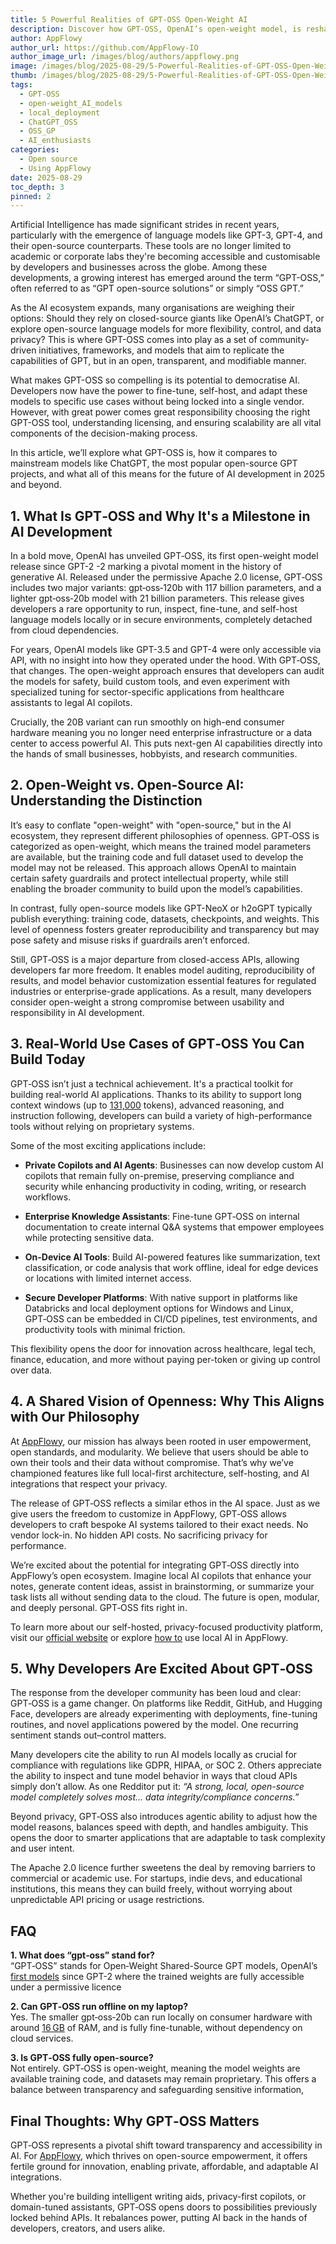 ```yaml
---
title: 5 Powerful Realities of GPT‑OSS Open-Weight AI
description: Discover how GPT-OSS, OpenAI’s open-weight model, is reshaping AI with local deployment, transparency, and real-world applications for developers.
author: AppFlowy
author_url: https://github.com/AppFlowy-IO
author_image_url: /images/blog/authors/appflowy.png
image: /images/blog/2025-08-29/5-Powerful-Realities-of-GPT‑OSS-Open-Weight-AI.png
thumb: /images/blog/2025-08-29/5-Powerful-Realities-of-GPT‑OSS-Open-Weight-AI.png
tags:
  - GPT-OSS
  - open-weight_AI_models
  - local_deployment
  - ChatGPT_OSS​
  - OSS_GP
  - AI_enthusiasts
categories:
  - Open source
  - Using AppFlowy
date: 2025-08-29
toc_depth: 3
pinned: 2
---
```

Artificial Intelligence has made significant strides in recent years, particularly with the emergence of language models like GPT-3, GPT-4, and their open-source counterparts. These tools are no longer limited to academic or corporate labs they're becoming accessible and customisable by developers and businesses across the globe. Among these developments, a growing interest has emerged around the term “GPT-OSS,” often referred to as “GPT open-source solutions” or simply “OSS GPT.”

As the AI ecosystem expands, many organisations are weighing their options: Should they rely on closed-source giants like OpenAI’s ChatGPT, or explore open-source language models for more flexibility, control, and data privacy? This is where GPT-OSS comes into play as a set of community-driven initiatives, frameworks, and models that aim to replicate the capabilities of GPT, but in an open, transparent, and modifiable manner.

What makes GPT-OSS so compelling is its potential to democratise AI. Developers now have the power to fine-tune, self-host, and adapt these models to specific use cases without being locked into a single vendor. However, with great power comes great responsibility choosing the right GPT-OSS tool, understanding licensing, and ensuring scalability are all vital components of the decision-making process.

In this article, we’ll explore what GPT-OSS is, how it compares to mainstream models like ChatGPT, the most popular open-source GPT projects, and what all of this means for the future of AI development in 2025 and beyond.

## 1\. What Is GPT‑OSS and Why It's a Milestone in AI Development

In a bold move, OpenAI has unveiled GPT‑OSS, its first open-weight model release since GPT-2 \-2   marking a pivotal moment in the history of generative AI. Released under the permissive Apache 2.0 license, GPT‑OSS includes two major variants: gpt‑oss‑120b with 117 billion parameters, and a lighter gpt‑oss‑20b model with 21 billion parameters. This release gives developers a rare opportunity to run, inspect, fine-tune, and self-host language models locally or in secure environments, completely detached from cloud dependencies.

For years, OpenAI models like GPT-3.5 and GPT-4 were only accessible via API, with no insight into how they operated under the hood. With GPT‑OSS, that changes. The open-weight approach ensures that developers can audit the models for safety, build custom tools, and even experiment with specialized tuning for sector-specific applications from healthcare assistants to legal AI copilots.

Crucially, the 20B variant can run smoothly on high-end consumer hardware meaning you no longer need enterprise infrastructure or a data center to access powerful AI. This puts next-gen AI capabilities directly into the hands of small businesses, hobbyists, and research communities.

## 2\. Open-Weight vs. Open-Source AI: Understanding the Distinction

It’s easy to conflate "open-weight" with "open-source," but in the AI ecosystem, they represent different philosophies of openness. GPT‑OSS is categorized as open-weight, which means the trained model parameters are available, but the training code and full dataset used to develop the model may not be released. This approach allows OpenAI to maintain certain safety guardrails and protect intellectual property, while still enabling the broader community to build upon the model’s capabilities.

In contrast, fully open-source models like GPT-NeoX or h2oGPT typically publish everything: training code, datasets, checkpoints, and weights. This level of openness fosters greater reproducibility and transparency but may pose safety and misuse risks if guardrails aren’t enforced.

Still, GPT‑OSS is a major departure from closed-access APIs, allowing developers far more freedom. It enables model auditing, reproducibility of results, and model behavior customization essential features for regulated industries or enterprise-grade applications. As a result, many developers consider open-weight a strong compromise between usability and responsibility in AI development.

## 3\. Real-World Use Cases of GPT‑OSS You Can Build Today

GPT‑OSS isn’t just a technical achievement. It's a practical toolkit for building real-world AI applications. Thanks to its ability to support long context windows (up to [131,000](https://www.tomshardware.com/tech-industry/artificial-intelligence/openai-intros-two-lightweight-open-model-language-models-that-can-run-on-consumer-gpus-optimized-to-run-on-devices-with-just-16gb-of-memory) tokens), advanced reasoning, and instruction following, developers can build a variety of high-performance tools without relying on proprietary systems.

Some of the most exciting applications include:

* **Private Copilots and AI Agents**: Businesses can now develop custom AI copilots that remain fully on-premise, preserving compliance and security while enhancing productivity in coding, writing, or research workflows.

* **Enterprise Knowledge Assistants**: Fine-tune GPT‑OSS on internal documentation to create internal Q\&A systems that empower employees while protecting sensitive data.

* **On-Device AI Tools**: Build AI-powered features like summarization, text classification, or code analysis that work offline, ideal for edge devices or locations with limited internet access.

* **Secure Developer Platforms**: With native support in platforms like Databricks and local deployment options for Windows and Linux, GPT‑OSS can be embedded in CI/CD pipelines, test environments, and productivity tools with minimal friction.

This flexibility opens the door for innovation across healthcare, legal tech, finance, education, and more without paying per-token or giving up control over data.

## 4\. A Shared Vision of Openness: Why This Aligns with Our Philosophy

At [AppFlowy](https://appflowy.com/), our mission has always been rooted in user empowerment, open standards, and modularity. We believe that users should be able to own their tools and their data without compromise. That’s why we’ve championed features like full local-first architecture, self-hosting, and AI integrations that respect your privacy.

The release of GPT‑OSS reflects a similar ethos in the AI space. Just as we give users the freedom to customize in AppFlowy, GPT‑OSS allows developers to craft bespoke AI systems tailored to their exact needs. No vendor lock-in. No hidden API costs. No sacrificing privacy for performance.

We’re excited about the potential for integrating GPT‑OSS directly into AppFlowy’s open ecosystem. Imagine local AI copilots that enhance your notes, generate content ideas, assist in brainstorming, or summarize your task lists all without sending data to the cloud. The future is open, modular, and deeply personal. GPT‑OSS fits right in.

To learn more about our self-hosted, privacy-focused productivity platform, visit our [official website](https://appflowy.com) or explore [how to](https://appflowy.com/guide/appflowy-local-ai-ollama) use local AI in AppFlowy.

## 5\. Why Developers Are Excited About GPT‑OSS

The response from the developer community has been loud and clear: GPT‑OSS is a game changer. On platforms like Reddit, GitHub, and Hugging Face, developers are already experimenting with deployments, fine-tuning routines, and novel applications powered by the model. One recurring sentiment stands out–control matters.

Many developers cite the ability to run AI models locally as crucial for compliance with regulations like GDPR, HIPAA, or SOC 2\. Others appreciate the ability to inspect and tune model behavior in ways that cloud APIs simply don’t allow. As one Redditor put it: *“A strong, local, open-source model completely solves most… data integrity/compliance concerns.”*

Beyond privacy, GPT‑OSS also introduces agentic ability to adjust how the model reasons, balances speed with depth, and handles ambiguity. This opens the door to smarter applications that are adaptable to task complexity and user intent.

The Apache 2.0 licence further sweetens the deal by removing barriers to commercial or academic use. For startups, indie devs, and educational institutions, this means they can build freely, without worrying about unpredictable API pricing or usage restrictions.

## FAQ

**1\. What does “gpt‑oss” stand for?**  
“GPT‑OSS” stands for Open‑Weight Shared-Source GPT models, OpenAI’s [first models](https://www.google.com/url?q=https://openai.com/index/introducing-gpt-oss/&sa=D&source=docs&ust=1756362780567457&usg=AOvVaw0rtKS7JMoXbqLhVOPrWAUz) since GPT-2  where the trained weights are fully accessible under a permissive licence 

**2\. Can GPT‑OSS run offline on my laptop?**  
Yes. The smaller gpt‑oss‑20b can run locally on consumer hardware with around [16 GB](https://www.google.com/url?q=https://openai.com/index/introducing-gpt-oss/&sa=D&source=docs&ust=1756362780569139&usg=AOvVaw1h50HMHoby9E4qkGZMshZe) of RAM, and is fully fine-tunable, without dependency on cloud services.

**3\. Is GPT‑OSS fully open-source?**  
Not entirely. GPT‑OSS is open-weight, meaning the model weights are available training code, and datasets may remain proprietary. This offers a balance between transparency and safeguarding sensitive information,

## Final Thoughts: Why GPT‑OSS Matters

GPT‑OSS represents a pivotal shift toward transparency and accessibility in AI. For [AppFlowy,](https://appflowy.com/) which thrives on open-source empowerment, it offers fertile ground for innovation, enabling private, affordable, and adaptable AI integrations.

Whether you're building intelligent writing aids, privacy-first copilots, or domain-tuned assistants, GPT‑OSS opens doors to possibilities previously locked behind APIs. It rebalances power, putting AI back in the hands of developers, creators, and users alike.

